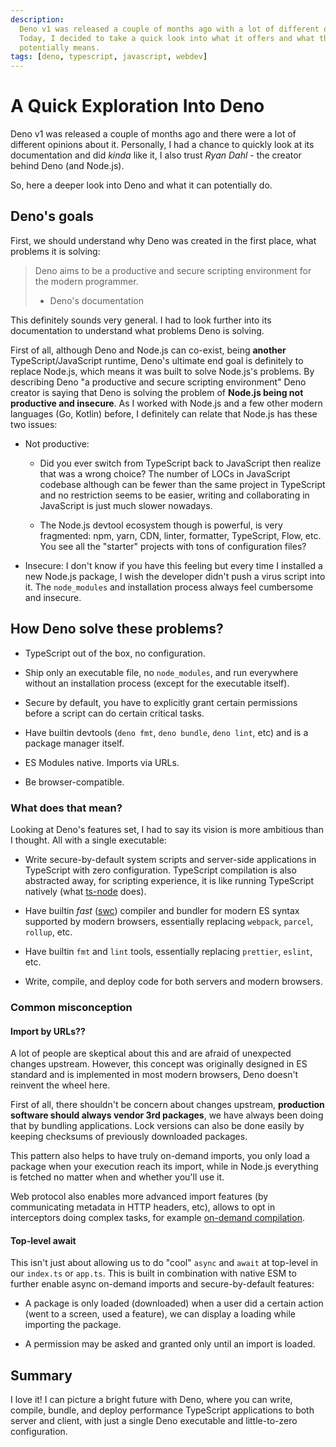 ```yaml
---
description:
  Deno v1 was released a couple of months ago with a lot of different opinions.
  Today, I decided to take a quick look into what it offers and what that
  potentially means.
tags: [deno, typescript, javascript, webdev]
---
```


# A Quick Exploration Into Deno

Deno v1 was released a couple of months ago and there were a lot of different
opinions about it. Personally, I had a chance to quickly look at its
documentation and did _kinda_ like it, I also trust _Ryan Dahl_ - the creator
behind Deno (and Node.js).

So, here a deeper look into Deno and what it can potentially do.

## Deno's goals

First, we should understand why Deno was created in the first place, what
problems it is solving:

> Deno aims to be a productive and secure scripting environment for the modern
> programmer.
>
> - Deno's documentation

This definitely sounds very general. I had to look further into its
documentation to understand what problems Deno is solving.

First of all, although Deno and Node.js can co-exist, being **another**
TypeScript/JavaScript runtime, Deno's ultimate end goal is definitely to replace
Node.js, which means it was built to solve Node.js's problems. By describing
Deno "a productive and secure scripting environment" Deno creator is saying that
Deno is solving the problem of **Node.js being not productive and insecure**. As
I worked with Node.js and a few other modern languages (Go, Kotlin) before, I
definitely can relate that Node.js has these two issues:

- Not productive:

  - Did you ever switch from TypeScript back to JavaScript then realize that was
    a wrong choice? The number of LOCs in JavaScript codebase although can be
    fewer than the same project in TypeScript and no restriction seems to be
    easier, writing and collaborating in JavaScript is just much slower
    nowadays.

  - The Node.js devtool ecosystem though is powerful, is very fragmented: npm,
    yarn, CDN, linter, formatter, TypeScript, Flow, etc. You see all the
    "starter" projects with tons of configuration files?

- Insecure: I don't know if you have this feeling but every time I installed a
  new Node.js package, I wish the developer didn't push a virus script into it.
  The `node_modules` and installation process always feel cumbersome and
  insecure.

## How Deno solve these problems?

- TypeScript out of the box, no configuration.

- Ship only an executable file, no `node_modules`, and run everywhere without an
  installation process (except for the executable itself).

- Secure by default, you have to explicitly grant certain permissions before a
  script can do certain critical tasks.

- Have builtin devtools (`deno fmt`, `deno bundle`, `deno lint`, etc) and is a
  package manager itself.

- ES Modules native. Imports via URLs.

- Be browser-compatible.

### What does that mean?

Looking at Deno's features set, I had to say its vision is more ambitious than I
thought. All with a single executable:

- Write secure-by-default system scripts and server-side applications in
  TypeScript with zero configuration. TypeScript compilation is also abstracted
  away, for scripting experience, it is like running TypeScript natively (what
  [ts-node] does).

- Have builtin _fast_ ([swc]) compiler and bundler for modern ES syntax
  supported by modern browsers, essentially replacing `webpack`, `parcel`,
  `rollup`, etc.

- Have builtin `fmt` and `lint` tools, essentially replacing `prettier`,
  `eslint`, etc.

- Write, compile, and deploy code for both servers and modern browsers.

### Common misconception

#### Import by URLs??

A lot of people are skeptical about this and are afraid of unexpected changes
upstream. However, this concept was originally designed in ES standard and is
implemented in most modern browsers, Deno doesn't reinvent the wheel here.

First of all, there shouldn't be concern about changes upstream, **production
software should always vendor 3rd packages**, we have always been doing that by
bundling applications. Lock versions can also be done easily by keeping
checksums of previously downloaded packages.

This pattern also helps to have truly on-demand imports, you only load a package
when your execution reach its import, while in Node.js everything is fetched no
matter when and whether you'll use it.

Web protocol also enables more advanced import features (by communicating
metadata in HTTP headers, etc), allows to opt in interceptors doing complex
tasks, for example [on-demand compilation][vite].

#### Top-level await

This isn't just about allowing us to do "cool" `async` and `await` at top-level
in our `index.ts` or `app.ts`. This is built in combination with native ESM to
further enable async on-demand imports and secure-by-default features:

- A package is only loaded (downloaded) when a user did a certain action (went
  to a screen, used a feature), we can display a loading while importing the
  package.

- A permission may be asked and granted only until an import is loaded.

## Summary

I love it! I can picture a bright future with Deno, where you can write,
compile, bundle, and deploy performance TypeScript applications to both server
and client, with just a single Deno executable and little-to-zero configuration.

<!-- Links -->

[swc]: https://swc.rs
[ts-node]: https://www.npmjs.com/package/ts-node
[vite]: https://github.com/vitejs/vite#how-and-why
